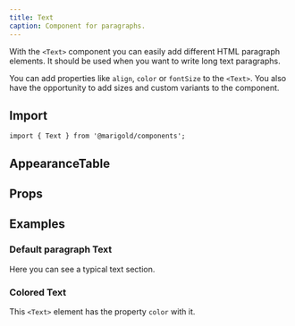 ```yaml
---
title: Text
caption: Component for paragraphs.
---
```


With the `<Text>` component you can easily add different HTML paragraph elements. It should be used when you want to write long text paragraphs.

You can add properties like `align`, `color` or `fontSize` to the `<Text>`. You also have the opportunity to add sizes and custom variants to the component.

## Import

```tsx
import { Text } from '@marigold/components';
```

## AppearanceTable

<AppearanceTable component={title} />

## Props

<PropsTable component={title} />

## Examples

### Default paragraph Text

Here you can see a typical text section.

<ComponentDemo file="./text-default.demo.tsx" />

### Colored Text

This `<Text>` element has the property `color` with it.

<ComponentDemo file="./text-color.demo.tsx" />
